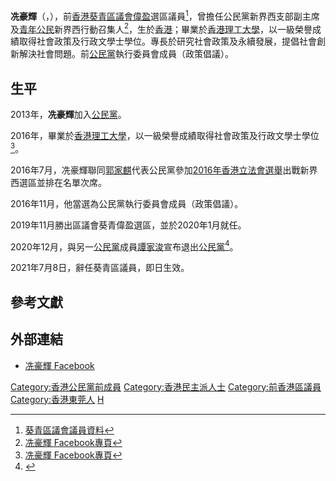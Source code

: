 {{Infobox_officeholder
| name =  冼豪輝
| native_name = Henry Sin Ho-fai
| native_name_lang = en
| honorific-suffix = 
| image =
| width =
| office = [[葵青區議會|葵青區議會]]議員
| term_start = 2020年1月1日
| term_end = 2021年7月8日
| 前任 = [[麥美娟|麥美娟]]
| 繼任 = 懸空
| constituency = [[偉盈|偉盈]]
| majority = [[2019年香港區議會選舉|2019年]]：5,194 (59.88%)
| nationality ={{CNHK}}
| date of birth = {{birth date and age|1992|11|19}}
| residence = {{HKG}}
| place of birth = {{HKG-1959}}
| party = {{NONP}}
| otherparty = {{CPHK}}（至2020年12月11日）
| educate =
*[[香港中文大學|香港中文大學]]社會工作社會科學碩士
*[[香港理工大學|香港理工大學]]社會政策及行政文學士 （一級榮譽）
*[[香港城市大學專上學院|香港城市大學專上學院]]副學士
| past =
* 公民黨新界西（青衣地區）發展主任<br>（2015年至2019年）
* 公民黨執行委員會成員（政策倡議）<br>（2016年11月至2020年12月11日）
| 專業 = [[註冊社工|註冊社工]]
}}

'''冼豪輝'''（{{lang-en|Henry Sin Ho-fai}}，{{bd|1992年|11月19日}}），前[[香港|香港]][[葵青區議會|葵青區議會]][[偉盈|偉盈]]選區議員<ref>[https://www.districtcouncils.gov.hk/kwt/tc_chi/members/info/dc_member_list_detail.php?member_id=2829  葵青區議會議員資料]</ref>，曾擔任公民黨新界西支部副主席及[[青年公民|青年公民]]新界西行動召集人<Ref>[https://www.facebook.com/sinhofaihenry/about 冼豪輝 Facebook專頁 ]</ref>，生於[[香港|香港]]；畢業於[[香港理工大學|香港理工大學]]，以一級榮譽成績取得社會政策及行政文學士學位。專長於研究社會政策及永續發展，提倡社會創新解決社會問題。前[[公民黨_(香港)|公民黨]]執行委員會成員（政策倡議）。

==生平==
2013年，'''冼豪輝'''加入[[公民黨_(香港)|公民黨]]。

2016年，畢業於[[香港理工大學|香港理工大學]]，以一級榮譽成績取得社會政策及行政文學士學位<Ref>[https://www.facebook.com/sinhofaihenry/about 冼豪輝 Facebook專頁 ]</ref>。

2016年7月，冼豪輝聯同[[郭家麒|郭家麒]]代表公民黨參加[[2016年香港立法會選舉|2016年香港立法會選舉]]出戰新界西選區並排在名單次席。

2016年11月，他當選為公民黨執行委員會成員（政策倡議）。

2019年11月勝出區議會葵青偉盈選區，並於2020年1月就任。

2020年12月，與另一[[公民黨_(香港)|公民黨]]成員[[譚家浚|譚家浚]]宣布退出[[公民黨_(香港)|公民黨]]<ref>{{citeweb|url=https://www.facebook.com/WarrenTamKaChun/posts/1041992632970079|title=【我們退黨了 民主自由路上再見】|archive-date=2020-12-11}}</ref>。

2021年7月8日，辭任葵青區議員，即日生效。

==參考文獻==
{{reflist}}
==外部連結==
*[https://www.facebook.com/sinhofaihenry/ 冼豪輝 Facebook] {{Wayback|url=https://www.facebook.com/sinhofaihenry/ |date=20200821132257 }}


[[Category:香港公民黨前成員|Category:香港公民黨前成員]]
[[Category:香港民主派人士|Category:香港民主派人士]]
[[Category:前香港區議員|Category:前香港區議員]]
[[Category:香港東莞人|Category:香港東莞人]]
[[Category:冼姓|H]]